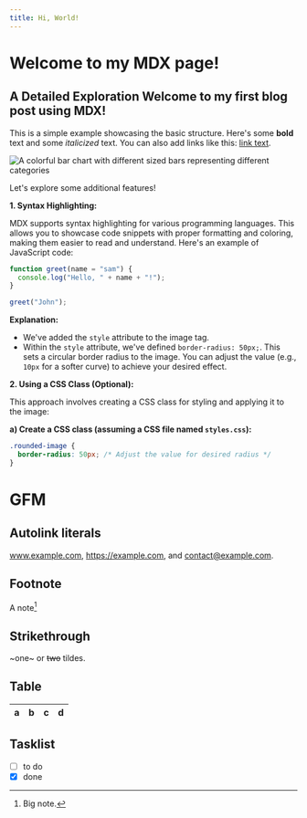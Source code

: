 ```yaml
---
title: Hi, World!
---
```


# Welcome to my MDX page!

## A Detailed Exploration Welcome to my first blog post using MDX!

This is a simple example showcasing the basic structure. Here's some **bold** text and some _italicized_ text. You can also add links like this: [link text](https://www.example.com).

![A colorful bar chart with different sized bars representing different categories](https://images.pexels.com/photos/262508/pexels-photo-262508.jpeg)

Let's explore some additional features!

**1. Syntax Highlighting:**

MDX supports syntax highlighting for various programming languages. This allows you to showcase code snippets with proper formatting and coloring, making them easier to read and understand. Here's an example of JavaScript code:

```javascript
function greet(name = "sam") {
  console.log("Hello, " + name + "!");
}

greet("John");
```

**Explanation:**

- We've added the `style` attribute to the image tag.
- Within the `style` attribute, we've defined `border-radius: 50px;`. This sets a circular border radius to the image. You can adjust the value (e.g., `10px` for a softer curve) to achieve your desired effect.

**2. Using a CSS Class (Optional):**

This approach involves creating a CSS class for styling and applying it to the image:

**a) Create a CSS class (assuming a CSS file named `styles.css`):**

```css
.rounded-image {
  border-radius: 50px; /* Adjust the value for desired radius */
}
```

# GFM

## Autolink literals

www.example.com, https://example.com, and contact@example.com.

## Footnote

A note[^1]

[^1]: Big note.

## Strikethrough

~one~ or ~~two~~ tildes.

## Table

| a   | b   |   c |  d  |
| --- | :-- | --: | :-: |

## Tasklist

- [ ] to do
- [x] done
